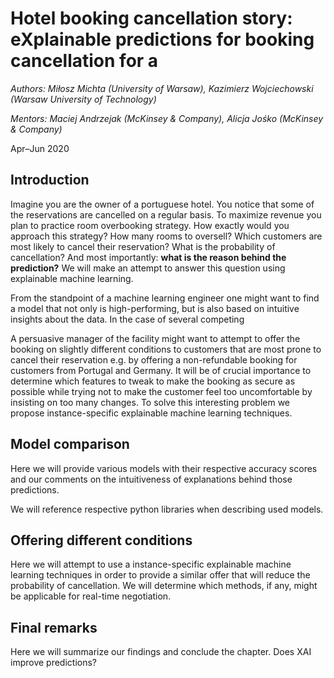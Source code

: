 # Hotel booking cancellation story: eXplainable predictions for booking cancellation for a {#story-hotel-booking-2}

*Authors: Miłosz Michta (University of Warsaw), Kazimierz Wojciechowski (Warsaw University of Technology)*

*Mentors: Maciej Andrzejak (McKinsey & Company), Alicja Jośko (McKinsey & Company)*

Apr–Jun 2020

## Introduction

Imagine you are the owner of a portuguese hotel. You notice that some of the reservations are cancelled on a regular basis. To maximize revenue you plan to practice room overbooking strategy. How exactly would you approach this strategy? How many rooms to oversell? Which customers are most likely to cancel their reservation? What is the probability of cancellation? And most importantly: **what is the reason behind the prediction?** We will make an attempt to answer this question using explainable machine learning.

From the standpoint of a machine learning engineer one might want to find a model that not only is high-performing, but is also based on intuitive insights about the data. In the case of several competing

A persuasive manager of the facility might want to attempt to offer the booking on slightly different conditions to customers that are most prone to cancel their reservation e.g. by offering a non-refundable booking for customers from Portugal and Germany. It will be of crucial importance to determine which features to tweak to make the booking as secure as possible while trying not to make the customer feel too uncomfortable by insisting on too many changes. To solve this interesting problem we propose instance-specific explainable machine learning techniques.

## Model comparison

Here we will provide various models with their respective accuracy scores and our comments on the intuitiveness of explanations behind those predictions.

We will reference respective python libraries when describing used models.

## Offering different conditions

Here we will attempt to use a instance-specific explainable machine learning techniques in order to provide a similar offer that will reduce the probability of cancellation.
We will determine which methods, if any, might be applicable for real-time negotiation.

## Final remarks

Here we will summarize our findings and conclude the chapter.
Does XAI improve predictions?